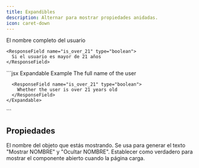```yaml
---
title: Expandibles
description: Alternar para mostrar propiedades anidadas.
icon: caret-down
---
```


<ResponseField name="user" type="User Object">
  <Expandable title="properties">
    <ResponseField name="full_name" type="string">
      El nombre completo del usuario
    </ResponseField>

    <ResponseField name="is_over_21" type="boolean">
      Si el usuario es mayor de 21 años
    </ResponseField>
  </Expandable>
</ResponseField>

<RequestExample>
  ```jsx Expandable Example
  <ResponseField name="user" type="User Object">
    <Expandable title="properties">
      <ResponseField name="full_name" type="string">
        The full name of the user
      </ResponseField>

      <ResponseField name="is_over_21" type="boolean">
        Whether the user is over 21 years old
      </ResponseField>
    </Expandable>
  </ResponseField>
  ```
</RequestExample>

## Propiedades

<ResponseField name="title" type="string">
  El nombre del objeto que estás mostrando. Se usa para generar el texto "Mostrar NOMBRE" y
  "Ocultar NOMBRE".
</ResponseField>

<ResponseField name="defaultOpen" type="boolean" default="false">
  Establecer como verdadero para mostrar el componente abierto cuando la página carga.
</ResponseField>

